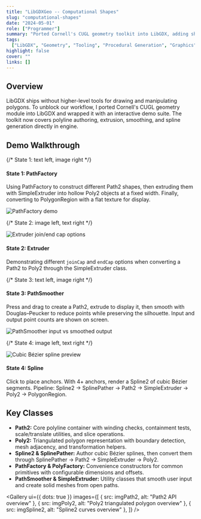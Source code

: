 ```yaml
---
title: "LibGDXGeo -- Computational Shapes"
slug: "computational-shapes"
date: "2024-05-01"
role: ["Programmer"]
summary: "Ported Cornell's CUGL geometry toolkit into LibGDX, adding shape generation, extrusion, and spline tooling directly into the engine."
tags:
  ["LibGDX", "Geometry", "Tooling", "Procedural Generation", "Graphics", "Spline", "Path Smoother"]
highlight: false
cover: ""
links: []
---
```




## Overview

LibGDX ships without higher-level tools for drawing and manipulating polygons. To unblock our workflow, I ported Cornell's CUGL geometry module into LibGDX and wrapped it with an interactive demo suite. The toolkit now covers polyline authoring, extrusion, smoothing, and spline generation directly in engine.

<YouTube url="https://youtu.be/F0z_CHrAQ2Q" title="Computational Shapes Demo" className="my-6" />

## Demo Walkthrough

<div className="not-prose my-8 space-y-12">
  {/* State 1: text left, image right */}
  <div className="grid grid-cols-1 items-start gap-6 md:grid-cols-2">
    <div>
      <h4 className="text-lg font-semibold text-foreground">State 1: PathFactory</h4>
      <p className="mt-2 text-sm text-muted-foreground">
        Using PathFactory to construct different Path2 shapes, then extruding them with SimpleExtruder into
        hollow Poly2 objects at a fixed width. Finally, converting to PolygonRegion with a flat texture for display.
      </p>
    </div>
    <div className="rounded-lg bg-muted">
      <img src={imgPathFactory} alt="PathFactory demo" className="h-auto w-full rounded-md" />
    </div>
  </div>

{/* State 2: image left, text right */}

<div className="grid grid-cols-1 items-start gap-6 md:grid-cols-2">
  <div className="order-2 rounded-lg bg-muted md:order-1">
    <img
      src={imgExtruder}
      alt="Extruder join/end cap options"
      className="h-auto w-full rounded-md"
    />
  </div>
  <div className="order-1 md:order-2">
    <h4 className="text-lg font-semibold text-foreground">State 2: Extruder</h4>
    <p className="mt-2 text-sm text-muted-foreground">
      Demonstrating different <code>joinCap</code> and <code>endCap</code> options when converting a
      Path2 to Poly2 through the SimpleExtruder class.
    </p>
  </div>
</div>

{/* State 3: text left, image right */}

<div className="grid grid-cols-1 items-start gap-6 md:grid-cols-2">
  <div>
    <h4 className="text-lg font-semibold text-foreground">State 3: PathSmoother</h4>
    <p className="mt-2 text-sm text-muted-foreground">
      Press and drag to create a Path2, extrude to display it, then smooth with Douglas–Peucker to
      reduce points while preserving the silhouette. Input and output point counts are shown on
      screen.
    </p>
  </div>
  <div className="rounded-lg bg-muted">
    <img
      src={imgPathSmoother}
      alt="PathSmoother input vs smoothed output"
      className="h-auto w-full rounded-md"
    />
  </div>
</div>

{/* State 4: image left, text right */}

  <div className="grid grid-cols-1 items-start gap-6 md:grid-cols-2">
    <div className="order-2 rounded-lg bg-muted md:order-1">
      <img src={imgSpline} alt="Cubic Bézier spline preview" className="h-auto w-full rounded-md" />
    </div>
    <div className="order-1 md:order-2">
      <h4 className="text-lg font-semibold text-foreground">State 4: Spline</h4>
      <p className="mt-2 text-sm text-muted-foreground">
        Click to place anchors. With 4+ anchors, render a Spline2 of cubic Bézier segments. Pipeline: Spline2 →
        SplinePather → Path2 → SimpleExtruder → Poly2 → PolygonRegion.
      </p>
    </div>
  </div>
</div>

## Key Classes

- **Path2:** Core polyline container with winding checks, containment tests, scale/translate utilities, and slice operations.
- **Poly2:** Triangulated polygon representation with boundary detection, mesh adjacency, and transformation helpers.
- **Spline2 & SplinePather:** Author cubic Bézier splines, then convert them through SplinePather → Path2 → SimpleExtruder → Poly2.
- **PathFactory & PolyFactory:** Convenience constructors for common primitives with configurable dimensions and offsets.
- **PathSmoother & SimpleExtruder:** Utility classes that smooth user input and create solid meshes from open paths.

<Gallery
  ui={{ dots: true }}
  images={[
    { src: imgPath2, alt: "Path2 API overview" },
    { src: imgPoly2, alt: "Poly2 triangulated polygon overview" },
    { src: imgSpline2, alt: "Spline2 curves overview" },
  ]}
/>
